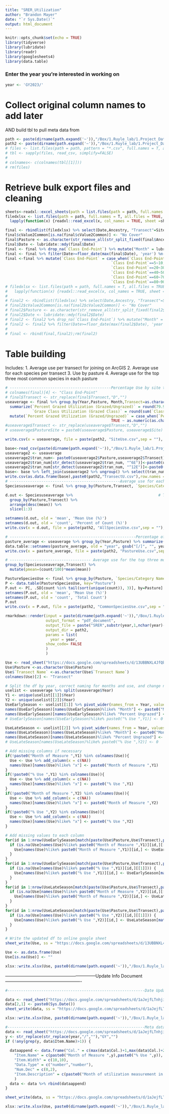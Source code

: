 ```yaml
---
title: "SRER_Utilization"
author: "Brandon Mayer"
date: "`r Sys.Date()`"
output: html_document
---
```


```r
knitr::opts_chunk$set(echo = TRUE)
library(tidyverse)
library(lubridate)
library(readr)
library(googlesheets4)
library(data.table)

```
### Enter the year you're interested in working on
```r
year <- 'GY2023/' 
```

# Collect original column names to add later 
AND
build tbl to pull meta data from

```r
path <- paste(dirname(path.expand('~')),"/Box/1.Ruyle_lab/1.Project_Data/SRER/Utilization/RAW_Data/", year, sep="")
path2 <- paste(dirname(path.expand('~')),"/Box/1.Ruyle_lab/1.Project_Data/SRER/Utilization/Processed_data/", year, sep="");dir.create(path = paste0(path2))
# files <- list.files(path = path, pattern = "*.csv", full.names = T, all.files = TRUE, recursive = TRUE)
# tbl <- sapply(files, read_csv, simplify=FALSE)
# 
# colnames<- c(colnames(tbl[[1]]))
# rm(files)

```


# Retrieve bulk export files and cleaning
```r
sheets<-readxl::excel_sheets(path = list.files(path = path, full.names = T, all.files = TRUE, recursive = TRUE))
filedxlsx <- list.files(path = path, full.names = T, all.files = TRUE, recursive = TRUE) %>%
  lapply(function(x) {readxl::read_excel(x, col_names = TRUE, sheet =sheets[3])})

final <- rbindlist(filedxlsx) %>% select(Date,Ancestry, "Transect"=SiteID,SpeciesSymbol, `Species/Category Name` = SpeciesName, SampleNumber,cValueCommon,cValue2Common,`Class End-Point` = nValue)
final$cValue2Common[is.na(final$cValue2Common)] <- "No Cover"
final$Pasture <- as.character(str_remove_all(str_split_fixed(final$Ancestry, ">",4)[,2],"[ ]"))
final$Date <- lubridate::mdy(final$Date) 
final <- final %>% drop_na(`Class End-Point`) %>% mutate("Month" = lubridate::month(Date),"Year" = lubridate::year(Date))
final <- final %>% filter(Date>=floor_date(max(final$Date), 'year') %m-% months(3)& Date <= max(final$Date))
final <-final %>% mutate(`Class End-Point` = case_when(`Class End-Point`==0~0,
                                               `Class End-Point`==5~10,
                                               `Class End-Point`==20~30,
                                               `Class End-Point`==40~50,
                                               `Class End-Point`==60~70,
                                               `Class End-Point`==80~90))
# filedxlsx <- list.files(path = path, full.names = T, all.files = TRUE, recursive = TRUE) %>%
#   lapply(function(x) {readxl::read_excel(x, col_names = TRUE, sheet =sheets[1])})
# 
# final2 <- rbindlist(filedxlsx) %>% select(Date,Ancestry, "Transect"=SiteID,SpeciesSymbol, `Species/Category Name` = SpeciesName, SampleNumber,cValueCommon,cValue2Common,`Class End-Point` = nValue)
# final2$cValue2Common[is.na(final2$cValue2Common)] <- "No Cover"
# final2$Pasture <- as.character(str_remove_all(str_split_fixed(final2$Ancestry, ">",4)[,2],"[ ]"))
# final2$Date <- lubridate::mdy(final2$Date)
# final2 <- final2 %>% drop_na(`Class End-Point`) %>% mutate("Month" = lubridate::month(Date),"Year" = lubridate::year(Date))
# final2 <- final2 %>% filter(Date>=floor_date(max(final2$Date), 'year') %m-% months(3)& Date <= max(final2$Date))
# 
# final <- rbind(final,final2);rm(final2)
```

# Table building
Includes:
1. Average use per transect for joining on ArcGIS
2. Average use for each species per transect
3. Use by pasture
4. Average use for the top three most common species in each pasture

```r
# ---------------------------------------------Percentage Use by site to join with Arcgis site use.----------------------------------------- 
# colnames(final)[4] <- "Class End-Point"
# final$Transect <- str_replace(final$Transect,"D","")
useaverage <- final %>% group_by(Year,Pasture, Month,Transect=as.character(Transect)) %>%
  summarize(`Percent Grazed Utilization (Grazed/Ungrazed)` = round(79.9451-(0.8705*sum(`Class End-Point` < 1)), digits = 1),
            `Graze Class Utilization (Grazed Class)` = round(sum(`Class End-Point`)/n(), digits = 1)) %>% 
  mutate(`Percent Grazed Utilization (Grazed/Ungrazed)` = case_when(`Percent Grazed Utilization (Grazed/Ungrazed)` < 0 ~ 0,
                                               TRUE ~ as.numeric(as.character(`Percent Grazed Utilization (Grazed/Ungrazed)`))))
#useaverage$Transect <- str_replace(useaverage$Transect,"D","")
# useaverage$PastureSite = paste0(useaverage$Pasture, useaverage$Site)

write.csv(x = useaverage, file = paste(path2, "SiteUse.csv",sep = ""), row.names=FALSE)

base<-read_csv(paste(dirname(path.expand('~')),"/Box/1.Ruyle_lab/1.Project_Data/SRER/Utilization/TransectUTM.csv", sep="")) %>% select(-"Shape_1")
useaverage2 <- useaverage
useaverage2$tran_num<- paste0(useaverage2$Pasture,useaverage2$Transect)
useaverage2$tran_num[str_detect(useaverage2$tran_num, "^6E")]<-paste0(useaverage2$tran_num,"_")
useaverage2$tran_num[str_detect(useaverage2$tran_num, "^12E")]<-paste0(useaverage2$tran_num,"_")
base<- base %>% left_join(useaverage2 %>% ungroup() %>% select(tran_num,"GY2022"= `Percent Grazed Utilization (Grazed/Ungrazed)`), by="tran_num")
write.csv(as.data.frame(base),paste0(path2,"TransectU.csv"),row.names = F)
# -------------------------------------------------Average use for each species per transect ------------------------------------------------
Speciesuseaverage <- final %>% group_by(Pasture,Transect, `Species/Category Name`) %>% summarize(count = n(), mean = round(mean(`Class End-Point`)))

d.out <- Speciesuseaverage %>%                                      # Top N highest values by group
  group_by(Pasture,Transect) %>%
  arrange(desc(mean)) %>% 
  slice(1:3)

setnames(d.out, old = 'mean', 'Mean Use (%)')
setnames(d.out, old = 'count', 'Percent of Count (%)')
write.csv(x = d.out, file = paste(path2, "AllSpeciesUse.csv",sep = ""), row.names=FALSE)

# --------------------------------------------------------Percentage of Use by Pasture ------------------------------------------------------
pasture_average <- useaverage %>% group_by(Year,Pasture) %>% summarize(year = round(mean(`Percent Grazed Utilization (Grazed/Ungrazed)`))) 
data.table::setnames(pasture_average, old = "year", gsub("[/]", "", year))
write.csv(x = pasture_average, file = paste(path2, "PastureUse.csv",sep = ""), row.names=FALSE)

# ------------------------------------ Average use for the top three most common species in each pasture ------------------------------------
group_by(Speciesuseaverage,Transect) %>% 
  mutate(pmean=(count/100)*mean(mean))

PastureSpeciesUse <- final %>% group_by(Pasture, `Species/Category Name`) %>% summarize(count = n(), mean = round(mean(`Class End-Point`)))
P <- data.table(PastureSpeciesUse, key="Pasture")
P.out <- P[, .SD[count %in% tail(sort(unique(count)), 3)], by=Pasture]
setnames(P.out, old = 'mean', 'Mean Use (%)')
setnames(P.out, old = 'count', 'Total Count')
P.out
write.csv(x = P.out, file = paste(path2, "CommonSpeciesUse.csv",sep = ""), row.names=FALSE)

```

```r
rmarkdown::render(input = paste(dirname(path.expand('~')),"/Box/1.Ruyle_lab/1.Project_Data/SRER/Report Template.RMD", sep=""),
                  output_format = "pdf_document",
                  output_file = paste("SRER",substr(year,1,nchar(year)-1),"Use Report"),
                  output_dir = path2,
                  params = list(
                    year = year,
                  show_code= FALSE
                  )
                  )
```

```r
Use <- read_sheet("https://docs.google.com/spreadsheets/d/13UBBNXL4JfQbFNUmtU0sdcR-s1p4nayElb7o1Emh6oQ/edit?usp=sharing")
Use$Pasture <-as.character(Use$Pasture) 
Use$`Transect Name` <-as.character(Use$`Transect Name`)
colnames(Use)[2] <- "Transect"

# Split the df by year, correct naming for months and use, and change negative use values to "0"
uselist <- useaverage %>% split(useaverage$Year)
Y1 <- unique(uselist[[1]]$Year)
Y2 <- unique(uselist[[2]]$Year)
UseEarlySeason <- uselist[[1]] %>% pivot_wider(names_from = Year, values_from = c(Month,`Percent Ungrazed Utilization`)) %>% ungroup() %>% select(-c(`Graze Class Utilization`))
names(UseEarlySeason)[names(UseEarlySeason)%like% "Month"] <- paste0("Month of Measure ",Y1)
names(UseEarlySeason)[names(UseEarlySeason)%like% "Percent Ungrazed"] <- paste0("% Use ",Y1)
# UseEarlySeason[names(UseEarlySeason)%like% paste0("% Use ",Y1)] <- 0

UseLateSeason <- uselist[[2]] %>% pivot_wider(names_from = Year, values_from = c(Month,`Percent Ungrazed Utilization`)) %>% ungroup() %>% select(-c(`Graze Class Utilization`))
names(UseLateSeason)[names(UseLateSeason)%like% "Month"] <- paste0("Month of Measure ",Y2)
names(UseLateSeason)[names(UseLateSeason)%like% "Percent Ungrazed"] <- paste0("% Use ",Y2)
# UseLateSeason[names(UseLateSeason)%like% paste0("% Use ",Y2)] <- 0
```


```r
# Add missing columns if necessary
if(!paste0("Month of Measure ",Y1) %in% colnames(Use)){
  Use <- Use %>% add_column(x = c(NA))
  names(Use)[names(Use)%like% "x"] <- paste0("Month of Measure ",Y1)
}
if(!paste0("% Use ",Y1) %in% colnames(Use)){
  Use <- Use %>% add_column(x = c(NA))
  names(Use)[names(Use)%like% "x"] <- paste0("% Use ",Y1)
}
if(!paste0("Month of Measure ",Y2) %in% colnames(Use)){
  Use <- Use %>% add_column(x = c(NA))
  names(Use)[names(Use)%like% "x"] <- paste0("Month of Measure ",Y2)
}
if(!paste0("% Use ",Y2) %in% colnames(Use)){
  Use <- Use %>% add_column(x = c(NA))
  names(Use)[names(Use)%like% "x"] <- paste0("% Use ",Y2)
}

# Add missing values to each column 
for(id in 1:nrow(UseEarlySeason[match(paste(Use$Pasture,Use$Transect),paste(UseEarlySeason$Pasture,UseEarlySeason$Transect)),3])){
  if (is.na(Use[names(Use)%like% paste0("Month of Measure ",Y1)][id,][[1]])) {
    Use[names(Use)%like% paste0("Month of Measure ",Y1)][id,] <- UseEarlySeason[match(paste(Use$Pasture,Use$Transect),paste(UseEarlySeason$Pasture,UseEarlySeason$Transect)),3][id,]
  }
}
for(id in 1:nrow(UseEarlySeason[match(paste(Use$Pasture,Use$Transect),paste(UseEarlySeason$Pasture,UseEarlySeason$Transect)),4])){
  if (is.na(Use[names(Use)%like% paste0("% Use ",Y1)][id,][[1]])) {
    Use[names(Use)%like% paste0("% Use ",Y1)][id,] <- UseEarlySeason[match(paste(Use$Pasture,Use$Transect),paste(UseEarlySeason$Pasture,UseEarlySeason$Transect)),4][id,]
  }
}
for(id in 1:nrow(UseLateSeason[match(paste(Use$Pasture,Use$Transect),paste(UseLateSeason$Pasture,UseLateSeason$Transect)),3])){
  if (is.na(Use[names(Use)%like% paste0("Month of Measure ",Y2)][id,][[1]])) {
    Use[names(Use)%like% paste0("Month of Measure ",Y2)][id,] <- UseLateSeason[match(paste(Use$Pasture,Use$Transect),paste(UseLateSeason$Pasture,UseLateSeason$Transect)),3][id,]
  }
}
for(id in 1:nrow(UseLateSeason[match(paste(Use$Pasture,Use$Transect),paste(UseLateSeason$Pasture,UseLateSeason$Transect)),4])){
  if (is.na(Use[names(Use)%like% paste0("% Use ",Y2)][id,][[1]])) {
    Use[names(Use)%like% paste0("% Use ",Y2)][id,] <- UseLateSeason[match(paste(Use$Pasture,Use$Transect),paste(UseLateSeason$Pasture,UseLateSeason$Transect)),4][id,]
  }
}

# Write the updated df to online google sheet
sheet_write(Use, ss = "https://docs.google.com/spreadsheets/d/13UBBNXL4JfQbFNUmtU0sdcR-s1p4nayElb7o1Emh6oQ/edit?usp=sharing", sheet = "Utilization")

Use <- as.data.frame(Use) 
Use[is.na(Use)] <- ""

xlsx::write.xlsx(Use, paste0(dirname(path.expand('~')),"/Box/1.Ruyle_lab/Santa Rita Experimental Range/Archives/Yearly Utilization.xlsx"), sheetName="Utilization",row.names = F,  append=F)

```

--------------------------------------------------------------Update Info Document----------------------------------------------------

```r
#-------------------------------------------------------------Date Updated------------------------------------------------------------

data <- read_sheet("https://docs.google.com/spreadsheets/d/1aJejfLTnhjisjzFHnxK94vw92s276IBTEonQqG6Kvs8/edit?usp=sharing",sheet = "Info")
data[2,1] <- paste0(Sys.Date())
sheet_write(data, ss = "https://docs.google.com/spreadsheets/d/1aJejfLTnhjisjzFHnxK94vw92s276IBTEonQqG6Kvs8/edit?usp=sharing", sheet = "Info")

xlsx::write.xlsx(Use, paste0(dirname(path.expand('~')),"/Box/1.Ruyle_lab/Santa Rita Experimental Range/Archives/percentgrassutilizationstartingin2010.xlsx"), sheetName="Info",row.names = F,  append=F)

#-------------------------------------------------------------Meta data---------------------------------------------------------------
data <- read_sheet("https://docs.google.com/spreadsheets/d/1aJejfLTnhjisjzFHnxK94vw92s276IBTEonQqG6Kvs8/edit?usp=sharing",sheet = "Layout")
y <- str_replace(str_replace(year,"/",""),"GY","")
if (!any(grep(y, data$Item.Name)>1)) {
  
  dataappend <- data.frame("Col." = c(max(data$Col.)+1,max(data$Col.)+2),
    "Item.Name" = c(paste0("Month of Measure ",y),paste0("% Use ",y)),
    "Item.Width" = c(10,10),
    "Data.Type" = c("number","number"),
    "Num.Dec" = c(0,2),
    "Item.Description" = c(paste0("Month of utilization measurement in ",y),paste0("Percent utilization per transect in ",y))
    )
  data <- data %>% rbind(dataappend)
}

sheet_write(data, ss = "https://docs.google.com/spreadsheets/d/1aJejfLTnhjisjzFHnxK94vw92s276IBTEonQqG6Kvs8/edit?usp=sharing", sheet = "Layout")

xlsx::write.xlsx(Use, paste0(dirname(path.expand('~')),"/Box/1.Ruyle_lab/Santa Rita Experimental Range/Archives/percentgrassutilizationstartingin2010.xlsx"), sheetName="Layout",row.names = F,  append=F)
```


